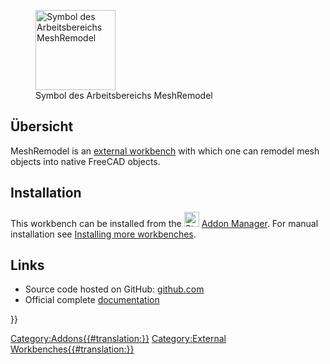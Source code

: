<languages/>

[[Image:MeshRemodel_workbench_icon.svg|thumb|128px|Symbol des Arbeitsbereichs MeshRemodel]]

{{TOCright}}

<span id="Overview"></span>
==Übersicht== 

MeshRemodel is an [[External_workbenches|external workbench]] with which one can remodel mesh objects into native FreeCAD objects.

==Installation== 

This workbench can be installed from the [[Image:Std_AddonMgr.svg|24px]] [[Std_AddonMgr|Addon Manager]]. For manual installation see [[Installing_more_workbenches|Installing more workbenches]].

==Links==

* Source code hosted on GitHub: [https://github.com/mwganson/MeshRemodel github.com]
* Official complete [https://github.com/mwganson/MeshRemodel/blob/master/README.md documentation]


{{Userdocnavi{{#translation:}}}}
[[Category:Addons{{#translation:}}]]
[[Category:External Workbenches{{#translation:}}]]